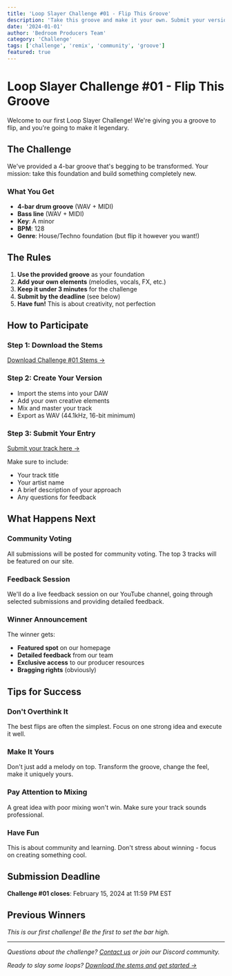 ```yaml
---
title: 'Loop Slayer Challenge #01 - Flip This Groove'
description: 'Take this groove and make it your own. Submit your version and get feedback from the community.'
date: '2024-01-01'
author: 'Bedroom Producers Team'
category: 'Challenge'
tags: ['challenge', 'remix', 'community', 'groove']
featured: true
---
```


# Loop Slayer Challenge #01 - Flip This Groove

Welcome to our first Loop Slayer Challenge! We're giving you a groove to flip, and you're going to make it legendary.

## The Challenge

We've provided a 4-bar groove that's begging to be transformed. Your mission: take this foundation and build something completely new.

### What You Get

- **4-bar drum groove** (WAV + MIDI)
- **Bass line** (WAV + MIDI)
- **Key**: A minor
- **BPM**: 128
- **Genre**: House/Techno foundation (but flip it however you want!)

## The Rules

1. **Use the provided groove** as your foundation
2. **Add your own elements** (melodies, vocals, FX, etc.)
3. **Keep it under 3 minutes** for the challenge
4. **Submit by the deadline** (see below)
5. **Have fun!** This is about creativity, not perfection

## How to Participate

### Step 1: Download the Stems

[Download Challenge #01 Stems →](/content)

### Step 2: Create Your Version

- Import the stems into your DAW
- Add your own creative elements
- Mix and master your track
- Export as WAV (44.1kHz, 16-bit minimum)

### Step 3: Submit Your Entry

[Submit your track here →](/submit)

Make sure to include:

- Your track title
- Your artist name
- A brief description of your approach
- Any questions for feedback

## What Happens Next

### Community Voting

All submissions will be posted for community voting. The top 3 tracks will be featured on our site.

### Feedback Session

We'll do a live feedback session on our YouTube channel, going through selected submissions and providing detailed feedback.

### Winner Announcement

The winner gets:

- **Featured spot** on our homepage
- **Detailed feedback** from our team
- **Exclusive access** to our producer resources
- **Bragging rights** (obviously)

## Tips for Success

### Don't Overthink It

The best flips are often the simplest. Focus on one strong idea and execute it well.

### Make It Yours

Don't just add a melody on top. Transform the groove, change the feel, make it uniquely yours.

### Pay Attention to Mixing

A great idea with poor mixing won't win. Make sure your track sounds professional.

### Have Fun

This is about community and learning. Don't stress about winning - focus on creating something cool.

## Submission Deadline

**Challenge #01 closes**: February 15, 2024 at 11:59 PM EST

## Previous Winners

_This is our first challenge! Be the first to set the bar high._

---

_Questions about the challenge? [Contact us](/contact) or join our Discord community._

_Ready to slay some loops? [Download the stems and get started →](/content)_
